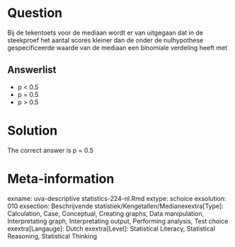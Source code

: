 Question
========

Bij de tekentoets voor de mediaan wordt er van uitgegaan dat in de steekproef het aantal scores kleiner dan de onder de nulhypothese gespecificeerde waarde van de mediaan een binomiale verdeling heeft met 

Answerlist
----------
* p &lt; 0.5
* p = 0.5
* p &gt; 0.5

Solution
========

The correct answer is  p = 0.5 

Meta-information
================
exname: uva-descriptive statistics-224-nl.Rmd 
extype: schoice 
exsolution: 010 
exsection: Beschrijvende statistiek/Kengetallen/Medianexextra[Type]: Calculation, Case, Conceptual, Creating graphs, Data manipulation, Interpretating graph, Interpretating output, Performing analysis, Test choice 
exextra[Langauge]: Dutch 
exextra[Level]: Statistical Literacy, Statistical Reasoning, Statistical Thinking 
